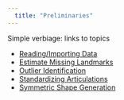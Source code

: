 ```yaml
---
  title: "Preliminaries"
---
```


Simple verbiage: links to topics

- [Reading/Importing Data](Tutorials/1.1-ReadingData.html) 
- [Estimate Missing Landmarks](Tutorials/1.2-EstMissing.html)
- [Outlier Identification](Tutorials/1.3-IdentifyOutliers.html)
- [Standardizing Articulations](Tutorials/1.4-StandardizeArticulations.html)
- [Symmetric Shape Generation](Tutorials/1.5-SymmetricShapeGeneration.html)
